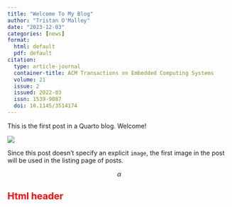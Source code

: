 ```yaml
---
title: "Welcome To My Blog"
author: "Tristan O'Malley"
date: "2023-12-03"
categories: [news]
format:
  html: default
  pdf: default
citation:
  type: article-journal
  container-title: ACM Transactions on Embedded Computing Systems
  volume: 21
  issue: 2
  issued: 2022-03
  issn: 1539-9087
  doi: 10.1145/3514174
---
```


This is the first post in a Quarto blog. Welcome!

![](thumbnail.jpg)

Since this post doesn't specify an explicit `image`, the first image in the post will be used in the listing page of posts.

$$\alpha$$

<html>
  <body>
    <h2>Html header</h2>
  </body>
  <style>
    h2 {
      color: red;
    }
  </style>
</html>




